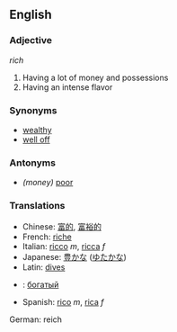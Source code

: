 ==English==

===Adjective===
''rich''

# Having a lot of money and possessions
# Having an intense flavor

===Synonyms===
*[[wealthy]]
*[[well off]]


===Antonyms===
* ''(money)'' [[poor]]

===Translations===
*Chinese: [[富的]], [[富裕的]]
*French: [[riche]]
*Italian: [[ricco]] ''m'', [[ricca]] ''f''
*Japanese: [[豊かな]] ([[ゆたかな]])
* Latin: [[dives]]
* {{ru}}: [[богатый]]
* Spanish: [[rico]] ''m'', [[rica]] ''f''
German: reich